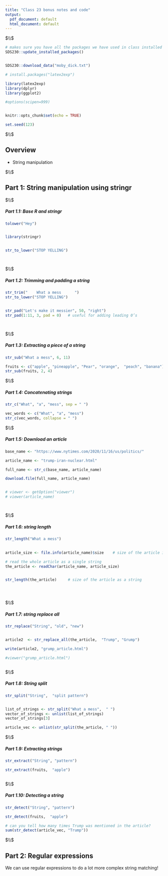 ```yaml
---
title: "Class 23 bonus notes and code"
output:
  pdf_document: default
  html_document: default
---
```






$\\$



<!--  Please run the code in the  R chunk below once. This will install some packages and download data and images needed for these exercises.  -->

```r

# makes sure you have all the packages we have used in class installed
SDS230::update_installed_packages()


SDS230::download_data("moby_dick.txt")


```




```r

# install.packages("latex2exp")

library(latex2exp)
library(dplyr)
library(ggplot2)

#options(scipen=999)


knitr::opts_chunk$set(echo = TRUE)

set.seed(123)

```



$\\$




## Overview

 * String manipulation



$\\$






## Part 1: String manipulation using stringr


$\\$


##### Part 1.1: Base R and stringr


```r

tolower("Hey")


library(stringr)


str_to_lower("STOP YELLING")




```



$\\$


##### Part 1.2: Trimming and padding a string


```r


str_trim("    What a mess      ")
str_to_lower("STOP YELLING")


str_pad("Let's make it messier", 50, "right")
str_pad(1:11, 3, pad = 0)   # useful for adding leading 0’s




```



$\\$



##### Part 1.3: Extracting a piece of a string


```r

str_sub("What a mess", 6, 11)

fruits <- c("apple", "pineapple", "Pear", "orange",  "peach", "banana")
str_sub(fruits, 2, 4)


```



$\\$



##### Part 1.4: Concatenating strings


```r

str_c("What", "a", "mess", sep = " ")

vec_words <- c("What", "a", "mess")
str_c(vec_words, collapse = " ")


```



$\\$





##### Part 1.5: Download an article



```r



base_name <- "https://www.nytimes.com/2020/11/16/us/politics/"

article_name <- "trump-iran-nuclear.html"

full_name <- str_c(base_name, article_name)

download.file(full_name, article_name)


# viewer <- getOption("viewer")
# viewer(article_name)




```



$\\$


##### Part 1.6: string length



```r


str_length("What a mess")
 

article_size <- file.info(article_name)$size    # size of the article in bytes

# read the whole article as a single string
the_article <- readChar(article_name, article_size)


str_length(the_article)     # size of the article as a string





```



$\\$



##### Part 1.7: string replace all


```r

str_replace("String", "old", "new")


article2  <- str_replace_all(the_article,  "Trump", "Grump")

write(article2, "grump_article.html")

#viewer("grump_article.html")



```




$\\$


##### Part 1.8: String split


```r


str_split("String",  "split pattern")


list_of_strings <- str_split("What a mess",  " ")
vector_of_strings <- unlist(list_of_strings)
vector_of_strings[3]

article_vec <- unlist(str_split(the_article, " "))


```




$\\$


##### Part 1.9: Extracting strings


```r



str_extract("String", "pattern")

str_extract(fruits,  "apple")



```



$\\$


##### Part 1.10: Detecting a string


```r

str_detect("String", "pattern")

str_detect(fruits,  "apple")

# can you tell how many times Trump was mentioned in the article? 
sum(str_detect(article_vec, "Trump"))


```



$\\$




## Part 2: Regular expressions


We can use regular expressions to do a lot more complex string matching!






